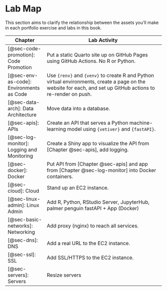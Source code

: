 # Lab Map {#append-lab}

This section aims to clarify the relationship between the assets you'll
make in each portfolio exercise and labs in this book.

| Chapter                                    | Lab Activity                                                                                                                                                  |
|------------------|------------------------------------------------------|
| [@sec-code-promotion]: Code Promotion      | Put a static Quarto site up on GitHub Pages using GitHub Actions. No R or Python.                                                                             |
| [@sec-env-as-code]: Environments as Code   | Use `{renv}` and `{venv}` to create R and Python virtual environments, create a page on the website for each, and set up GitHub actions to re-render on push. |
| [@sec-data-arch]: Data Architecture        | Move data into a database.                                                                                                                                    |
| [@sec-apis]: APIs                          | Create an API that serves a Python machine-learning model using `{vetiver}` and `{fastAPI}`.                                                                  |
| [@sec-log-monitor]: Logging and Monitoring | Create a Shiny app to visualize the API from [Chapter @sec-apis], add logging.                                                                                |
| [@sec-docker]: Docker                      | Put API from [Chapter @sec-apis] and app from [Chapter @sec-log-monitor] into Docker containers.                                                              |
| [@sec-cloud]: Cloud                        | Stand up an EC2 instance.                                                                                                                                     |
| [@sec-linux-admin]: Linux Admin            | Add R, Python, RStudio Server, JupyterHub, palmer penguin fastAPI + App (Docker)                                                                              |
| [@sec-basic-networks]: Networking              | Add proxy (nginx) to reach all services.                                                                                                                      |
| [@sec-dns]: DNS                            | Add a real URL to the EC2 instance.                                                                                                                           |
| [@sec-ssl]: SSL                            | Add SSL/HTTPS to the EC2 instance.                                                                                                                            |
| [@sec-servers]: Servers                    | Resize servers                                                                                                                                                |
